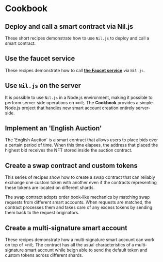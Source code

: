 
# Cookbook

## Deploy and call a smart contract via Nil.js 

These short recipes demonstrate how to use `Nil.js` to deploy and call a smart contract.

<CookbookCardSection>
  <CookbookCard tag={{
    label: "7 min read",
  }} id='simple-deploy1' title='Deploy a smart contract' description='' to='https://docs.nil.foundation/nil/cookbook/niljs-deploy/deploy-call-smart-contract'
  />
</CookbookCardSection>

## Use the faucet service 

These recipes demonstrate how to call [**the Faucet service**](../getting-started/tokens.mdx#token-faucet-service) via `Nil.js`.

<CookbookCardSection>
  <CookbookCard tag={{
    label: "5 min read",
  }} id='faucet-service1' title='Use the faucet service' description='' to='https://docs.nil.foundation/nil/cookbook/faucet-service/use-faucet-service'
  />
</CookbookCardSection>

## Use `Nil.js` on the server

It is possible to use `Nil.js` in a Node.js environment, making it possible to perform server-side operations on =nil;. The **Cookbook** provides a simple Node.js project that handles new smart account creation entirely server-side.

<CookbookCardSection>
  <CookbookCard tag={{
    label: "3 min read",
  }} id='nodejs-project' title='Use Nil.js with Node.js' description='' to='https://docs.nil.foundation/nil/cookbook/nodejs-project/write-nodejs-project'
  />
</CookbookCardSection>

## Implement an 'English Auction'

The 'English Auction' is a smart contract that allows users to place bids over a certain period of time. When this time elapses, the address that placed the highest bid receives the NFT stored inside the auction contract.

<CookbookCardSection>
  <CookbookCard tag={{
    label: "8 min read",
  }} id='swap1' title='Implement the auction logic' description='' to='https://docs.nil.foundation/nil/cookbook/english-auction/create-eng-auction'
  />
  <CookbookCard tag={{
    label: "7 min read",
  }} id='swap2' title='Deploy and test the swap contract' description='' to='https://docs.nil.foundation/nil/cookbook/english-auction/test-eng-auction'/>
</CookbookCardSection>

## Create a swap contract and custom tokens

This series of recipes show how to create a swap contract that can reliably exchange one custom token with another even if the contracts representing these tokens are located on different shards. 

The swap contract adopts order book-like mechanics by matching swap requests from different smart accounts. When requests are matched, the contract processes them and takes care of any excess tokens by sending them back to the request originators.

<CookbookCardSection>
  <CookbookCard tag={{
    label: "8 min read",
  }} id='swap1' title='Design the swap contract' description='' to='https://docs.nil.foundation/nil/cookbook/swap/create-swap-contract'
  />
  <CookbookCard tag={{
    label: "7 min read",
  }} id='swap2' title='Deploy and test the swap contract' description='' to='https://docs.nil.foundation/nil/cookbook/swap/deploy-test-swap'/>
</CookbookCardSection>

##  Create a multi-signature smart account

These recipes demonstrate how a multi-signature smart account can work on top of =nil;. The contract has all the usual characteristics of a multi-signature smart account while beign able to send the default token and custom tokens across different shards.

<CookbookCardSection>
  <CookbookCard tag={{
    label: "12 min read",
  }} id='multi-sig1' title='Create the smart account contract' description='' to='https://docs.nil.foundation/nil/cookbook/multisig-smart-account/create-multisig-contract'
  />
  <CookbookCard tag={{
    label: "5 min read",
  }} id='multi-sig2' title='Deploy and test the smart account' description='' to='https://docs.nil.foundation/nil/cookbook/multisig-smart-account/deploy-test-multisig'/>
</CookbookCardSection>
